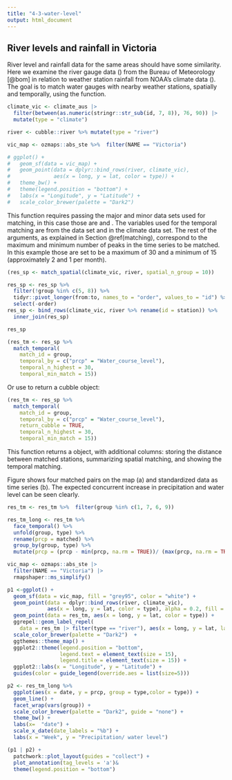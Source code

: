 ```yaml
---
title: "4-3-water-level"
output: html_document
---
```


## River levels and rainfall in Victoria

River level and rainfall data for the same areas should have some similarity. Here we examine the river gauge data (\code{Water_course_level}) from the Bureau of Meteorology [@bom] in relation to weather station rainfall from NOAA's climate data (\code{climate}). The goal is to match water gauges with nearby weather stations, spatially and temporally, using the \code{match_sites()} function.
<!--The Bureau of Meteorology collects [water data](http://www.bom.gov.au/metadata/catalogue/19115/ANZCW0503900528?template=full) from river gauges. The collected variables include: electrical conductivity, turbidity, watercourse discharge, watercourse level, and water temperature. We expect that the water level should be related to the precipitation available from climate data, since rainfall will raise the water level in the river. Figure \ref{fig:matching-map} shows the location of available weather stations and water gauges in Victoria, and we will try to match water gauges with nearby weather stations, taking into account both spatial and temporal information from 2020.-->

```r
climate_vic <- climate_aus |>
  filter(between(as.numeric(stringr::str_sub(id, 7, 8)), 76, 90)) |>
  mutate(type = "climate")

river <- cubble::river %>% mutate(type = "river") 

vic_map <- ozmaps::abs_ste %>%  filter(NAME == "Victoria")

# ggplot() + 
#   geom_sf(data = vic_map) + 
#   geom_point(data = dplyr::bind_rows(river, climate_vic), 
#              aes(x = long, y = lat, color = type)) + 
#   theme_bw() +
#   theme(legend.position = "bottom") +
#   labs(x = "Longitude", y = "Latitude") + 
#   scale_color_brewer(palette = "Dark2")
```

This function requires passing the major and minor data sets used for matching, in this case those are \code{river} and \code{climate}.  The variables used for the temporal matching  are \code{Water_course_level} from the \code{river} data set and \code{prcp} in the climate data set. The rest of the arguments, as explained in Section \@ref(matching), correspond to the maximum and minimum number of peaks in the time series to be matched. In this example those are set to be a maximum of 30 and a minimum of 15 (approximately 2 and 1 per month).  

```r
(res_sp <- match_spatial(climate_vic, river, spatial_n_group = 10))
```

```r
res_sp <- res_sp %>% 
  filter(!group %in% c(5, 8)) %>% 
  tidyr::pivot_longer(from:to, names_to = "order", values_to = "id") %>% 
  select(-order)
res_sp <- bind_rows(climate_vic, river %>% rename(id = station)) %>% 
  inner_join(res_sp) 
```


```r
res_sp
```


```r
(res_tm <- res_sp %>% 
  match_temporal(
    match_id = group,
    temporal_by = c("prcp" = "Water_course_level"),
    temporal_n_highest = 30,
    temporal_min_match = 15))
```


Or use \code{return_cubble = TRUE} to return a cubble object: 

```r
(res_tm <- res_sp %>% 
  match_temporal(
    match_id = group,
    temporal_by = c("prcp" = "Water_course_level"),
    return_cubble = TRUE, 
    temporal_n_highest = 30,
    temporal_min_match = 15))
```


<!--We first pass in the two datasets, followed by the variables used for the temporal matching, specified in \code{temporal_by} (using the \code{by} syntax from \code{dplyr::join}). With \code{temporal_independent} we select precipitation (\code{prcp}) as the independent variable, and the goal is to see if the water level in the river reflects what is observed in precipitation (for nearby stations). Since we consider a full year of data, we set the number of peaks considered (\code{temporal_n_highest}) to 30 (slightly above the default value of 20), and \code{temporal_min_match} is raised accordingly.-->

This function returns a \code{cubble} object, with additional columns: \code{dist} storing the distance between matched stations, \code{group} summarizing spatial matching, and \code{n_match} showing the temporal matching.

Figure \ref{fig:matching} shows four matched pairs on the map (a) and standardized data as time series (b). The expected concurrent increase in precipitation and water level can be seen clearly.

```r
res_tm <- res_tm %>%  filter(group %in% c(1, 7, 6, 9))

res_tm_long <- res_tm %>%  
  face_temporal() %>%  
  unfold(group, type) %>%  
  rename(prcp = matched) %>%  
  group_by(group, type) %>%
  mutate(prcp = (prcp - min(prcp, na.rm = TRUE))/ (max(prcp, na.rm = TRUE) - min(prcp, na.rm = TRUE))) 

vic_map <- ozmaps::abs_ste |> 
  filter(NAME == "Victoria") |> 
  rmapshaper::ms_simplify()  

p1 <-ggplot() + 
  geom_sf(data = vic_map, fill = "grey95", color = "white") + 
  geom_point(data = dplyr::bind_rows(river, climate_vic), 
             aes(x = long, y = lat, color = type), alpha = 0.2, fill = 0.2) +
  geom_point(data = res_tm, aes(x = long, y = lat, color = type)) +
  ggrepel::geom_label_repel(
    data = res_tm |> filter(type == "river"), aes(x = long, y = lat, label = group)) +
  scale_color_brewer(palette = "Dark2")  + 
  ggthemes::theme_map() +
  ggplot2::theme(legend.position = "bottom",
                 legend.text = element_text(size = 15),
                 legend.title = element_text(size = 15)) +
  ggplot2::labs(x = "Longitude", y = "Latitude") + 
  guides(color = guide_legend(override.aes = list(size=5)))

p2 <- res_tm_long %>%  
  ggplot(aes(x = date, y = prcp, group = type,color = type)) + 
  geom_line() + 
  facet_wrap(vars(group)) + 
  scale_color_brewer(palette = "Dark2", guide = "none") + 
  theme_bw() + 
  labs(x=  "date") + 
  scale_x_date(date_labels = "%b") + 
  labs(x = "Week", y = "Precipitation/ water level")

(p1 | p2) + 
  patchwork::plot_layout(guides = "collect") + 
  plot_annotation(tag_levels = 'a')&
  theme(legend.position = "bottom") 
```
